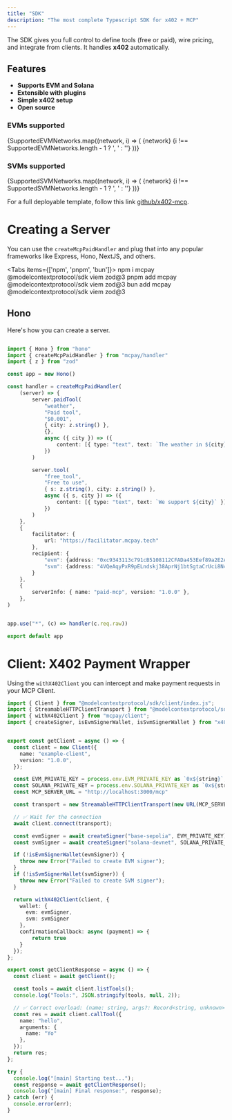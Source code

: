 ```yaml
---
title: "SDK"
description: "The most complete Typescript SDK for x402 + MCP"
---
```


The SDK gives you full control to define tools (free or paid), wire pricing, and integrate from clients. It handles **x402** automatically.

## Features

- **Supports EVM and Solana**
- **Extensible with plugins**
- **Simple x402 setup**
- **Open source**



### EVMs supported

<Card>
{SupportedEVMNetworks.map((network, i) => (
  <span key={network}>
    {network}
    {i !== SupportedEVMNetworks.length - 1 ? ', ' : ''}
  </span>
))}
</Card>

### SVMs supported

<Card>
{SupportedSVMNetworks.map((network, i) => (
  <span key={network}>
    {network}
    {i !== SupportedSVMNetworks.length - 1 ? ', ' : ''}
  </span>
))}
</Card>


For a full deployable template, follow this link [github/x402-mcp](https://github.com/microchipgnu/MCPay/tree/main/examples/x402-mcp).

# Creating a Server

You can use the `createMcpPaidHandler` and plug that into any popular frameworks like Express, Hono, NextJS, and others.


<Tabs items={['npm', 'pnpm', 'bun']}>
  <Tab value="npm">npm i mcpay @modelcontextprotocol/sdk viem zod@3</Tab>
  <Tab value="pnpm">pnpm add mcpay @modelcontextprotocol/sdk viem zod@3</Tab>
  <Tab value="bun">bun add mcpay @modelcontextprotocol/sdk viem zod@3</Tab>
</Tabs>

## Hono

Here's how you can create a server.

```ts

import { Hono } from "hono"
import { createMcpPaidHandler } from "mcpay/handler"
import { z } from "zod"

const app = new Hono()

const handler = createMcpPaidHandler(
    (server) => {
        server.paidTool(
            "weather",
            "Paid tool",
            "$0.001",
            { city: z.string() },
            {},
            async ({ city }) => ({
                content: [{ type: "text", text: `The weather in ${city} is sunny` }],
            })
        )

        server.tool(
            "free_tool",
            "Free to use",
            { s: z.string(), city: z.string() },
            async ({ s, city }) => ({
                content: [{ type: "text", text: `We support ${city}` }],
            })
        )
    },
    {
        facilitator: {
            url: "https://facilitator.mcpay.tech"
        },
        recipient: {
            "evm": {address: "0xc9343113c791cB5108112CFADa453Eef89a2E2A2", isTestnet: true},
            "svm": {address: "4VQeAqyPxR9pELndskj38AprNj1btSgtaCrUci8N4Mdg", isTestnet: true}
        }
    },
    {
        serverInfo: { name: "paid-mcp", version: "1.0.0" },
    },
)


app.use("*", (c) => handler(c.req.raw))

export default app

```


# Client: X402 Payment Wrapper

Using the `withX402Client` you can intercept and make payment requests in your MCP Client. 

```ts
import { Client } from "@modelcontextprotocol/sdk/client/index.js";
import { StreamableHTTPClientTransport } from "@modelcontextprotocol/sdk/client/streamableHttp.js";
import { withX402Client } from "mcpay/client";
import { createSigner, isEvmSignerWallet, isSvmSignerWallet } from "x402/types";


export const getClient = async () => {
  const client = new Client({
    name: "example-client",
    version: "1.0.0",
  });

  const EVM_PRIVATE_KEY = process.env.EVM_PRIVATE_KEY as `0x${string}`;
  const SOLANA_PRIVATE_KEY = process.env.SOLANA_PRIVATE_KEY as `0x${string}`;
  const MCP_SERVER_URL = "http://localhost:3000/mcp"

  const transport = new StreamableHTTPClientTransport(new URL(MCP_SERVER_URL));

  // ✅ Wait for the connection
  await client.connect(transport);

  const evmSigner = await createSigner("base-sepolia", EVM_PRIVATE_KEY);
  const svmSigner = await createSigner("solana-devnet", SOLANA_PRIVATE_KEY);

  if (!isEvmSignerWallet(evmSigner)) {
    throw new Error("Failed to create EVM signer");
  }
  if (!isSvmSignerWallet(svmSigner)) {
    throw new Error("Failed to create SVM signer");
  }

  return withX402Client(client, {
    wallet: {
      evm: evmSigner,
      svm: svmSigner
    },
    confirmationCallback: async (payment) => {
        return true
    }
  });
};

export const getClientResponse = async () => {
  const client = await getClient();

  const tools = await client.listTools();
  console.log("Tools:", JSON.stringify(tools, null, 2));

  // ✅ Correct overload: (name: string, args?: Record<string, unknown>)
  const res = await client.callTool({
    name: "hello",
    arguments: {
      name: "Yo"
    },
  });
  return res;
};

try {
  console.log("[main] Starting test...");
  const response = await getClientResponse();
  console.log("[main] Final response:", response);
} catch (err) {
  console.error(err);
}
```